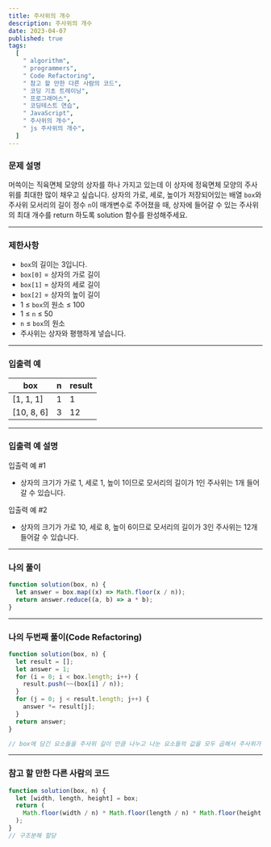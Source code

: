 ```yaml
---
title: 주사위의 개수
description: 주사위의 개수
date: 2023-04-07
published: true
tags:
  [
    " algorithm",
    " programmers",
    " Code Refactoring",
    " 참고 할 만한 다른 사람의 코드",
    " 코딩 기초 트레이닝",
    " 프로그래머스",
    " 코딩테스트 연습",
    " JavaScript",
    " 주사위의 개수",
    " js 주사위의 개수",
  ]
---
```


### 문제 설명

머쓱이는 직육면체 모양의 상자를 하나 가지고 있는데 이 상자에 정육면체 모양의 주사위를 최대한 많이 채우고 싶습니다. 상자의 가로, 세로, 높이가 저장되어있는 배열 `box`와 주사위 모서리의 길이 정수 `n`이 매개변수로 주어졌을 때, 상자에 들어갈 수 있는 주사위의 최대 개수를 return 하도록 solution 함수를 완성해주세요.

---

### 제한사항

- `box`의 길이는 3입니다.
- `box[0]` = 상자의 가로 길이
- `box[1]` = 상자의 세로 길이
- `box[2]` = 상자의 높이 길이
- 1 ≤ `box`의 원소 ≤ 100
- 1 ≤ `n` ≤ 50
- `n` ≤ `box`의 원소
- 주사위는 상자와 평행하게 넣습니다.

---

### 입출력 예

| box        | n   | result |
| ---------- | --- | ------ |
| [1, 1, 1]  | 1   | 1      |
| [10, 8, 6] | 3   | 12     |

---

### 입출력 예 설명

입출력 예 #1

- 상자의 크기가 가로 1, 세로 1, 높이 1이므로 모서리의 길이가 1인 주사위는 1개 들어갈 수 있습니다.

입출력 예 #2

- 상자의 크기가 가로 10, 세로 8, 높이 6이므로 모서리의 길이가 3인 주사위는 12개 들어갈 수 있습니다.

---

### 나의 풀이

```jsx
function solution(box, n) {
  let answer = box.map((x) => Math.floor(x / n));
  return answer.reduce((a, b) => a * b);
}
```

---

### 나의 두번째 풀이(Code Refactoring)

```jsx
function solution(box, n) {
  let result = [];
  let answer = 1;
  for (i = 0; i < box.length; i++) {
    result.push(~~(box[i] / n));
  }
  for (j = 0; j < result.length; j++) {
    answer *= result[j];
  }
  return answer;
}

// box에 담긴 요소들을 주사위 길이 만큼 나누고 나눈 요소들의 값을 모두 곱해서 주사위가 들어갈 크기를 추출
```

---

### 참고 할 만한 다른 사람의 코드

```jsx
function solution(box, n) {
  let [width, length, height] = box;
  return (
    Math.floor(width / n) * Math.floor(length / n) * Math.floor(height / n)
  );
}
// 구조분해 할당
```
